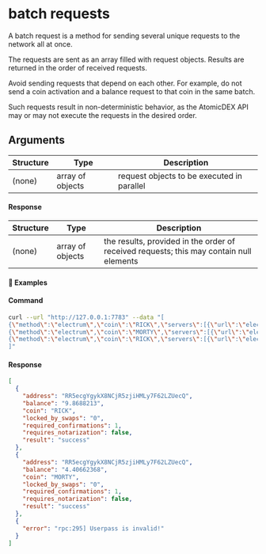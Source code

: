 # batch requests

A batch request is a method for sending several unique requests to the network all at once.

The requests are sent as an array filled with request objects. Results are returned in the order of received requests.

<Note>

Avoid sending requests that depend on each other. For example, do not send a coin activation and a balance request to that coin in the same batch.

Such requests result in non-deterministic behavior, as the AtomicDEX API may or may not execute the requests in the desired order.

</Note>

## Arguments

| Structure | Type             | Description                                |
| --------- | ---------------- | ------------------------------------------ |
| (none)    | array of objects | request objects to be executed in parallel |

#### Response

| Structure | Type             | Description                                                                             |
| --------- | ---------------- | --------------------------------------------------------------------------------------- |
| (none)    | array of objects | the results, provided in the order of received requests; this may contain null elements |

#### 📌 Examples

#### Command

```bash
curl --url "http://127.0.0.1:7783" --data "[
{\"method\":\"electrum\",\"coin\":\"RICK\",\"servers\":[{\"url\":\"electrum1.cipig.net:10017\"},{\"url\":\"electrum2.cipig.net:10017\"},{\"url\":\"electrum3.cipig.net:10017\"}],\"userpass\":\"MM2_RPC_PASSWORD\",\"mm2\":1},
{\"method\":\"electrum\",\"coin\":\"MORTY\",\"servers\":[{\"url\":\"electrum1.cipig.net:10018\"},{\"url\":\"electrum2.cipig.net:10018\"},{\"url\":\"electrum3.cipig.net:10018\"}],\"userpass\":\"MM2_RPC_PASSWORD\",\"mm2\":1},
{\"method\":\"electrum\",\"coin\":\"RICK\",\"servers\":[{\"url\":\"electrum1.cipig.net:10017\"},{\"url\":\"electrum2.cipig.net:10017\"},{\"url\":\"electrum3.cipig.net:10017\"}],\"userpass\":\"invalid userpass\",\"mm2\":1}
]"
```

<CollapsibleSection expandedText='Hide Response' collapsedText='Show Response'>

#### Response

```json
[
  {
    "address": "RR5ecgYgykX8NCjR5zjiHMLy7F62LZUecQ",
    "balance": "9.8688213",
    "coin": "RICK",
    "locked_by_swaps": "0",
    "required_confirmations": 1,
    "requires_notarization": false,
    "result": "success"
  },
  {
    "address": "RR5ecgYgykX8NCjR5zjiHMLy7F62LZUecQ",
    "balance": "4.40662368",
    "coin": "MORTY",
    "locked_by_swaps": "0",
    "required_confirmations": 1,
    "requires_notarization": false,
    "result": "success"
  },
  {
    "error": "rpc:295] Userpass is invalid!"
  }
]
```

</CollapsibleSection>
